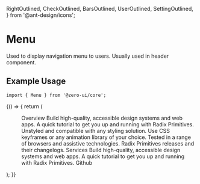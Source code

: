   RightOutlined,
  CheckOutlined,
  BarsOutlined,
  UserOutlined,
  SettingOutlined,
} from '@ant-design/icons';

<Meta title="Components/Menus/Menu" component={[Menu]} argTypes={{}} />

# Menu

Used to display navigation menu to users. Usually used in header component.

## Example Usage

```tsx
import { Menu } from '@zero-ui/core';
```

<Canvas columns={2} withSource="close">
  <Story name="Menu">
    {() => {
      return (
        <Menu>
          <Menu.List>
            <Menu.Item>
              <Menu.Trigger>
                Overview <Menu.CaretDownIcon aria-hidden />
              </Menu.Trigger>
              <Menu.Content>
                <Menu.ContentList layout="two">
                  <Menu.ContentListItem
                    title="Introduction"
                    href="/docs/primitives/overview/introduction"
                  >
                    Build high-quality, accessible design systems and web apps.
                  </Menu.ContentListItem>
                  <Menu.ContentListItem
                    title="Getting started"
                    href="/docs/primitives/overview/getting-started"
                  >
                    A quick tutorial to get you up and running with Radix
                    Primitives.
                  </Menu.ContentListItem>
                  <Menu.ContentListItem
                    title="Styling"
                    href="/docs/primitives/overview/styling"
                  >
                    Unstyled and compatible with any styling solution.
                  </Menu.ContentListItem>
                  <Menu.ContentListItem
                    title="Animation"
                    href="/docs/primitives/overview/animation"
                  >
                    Use CSS keyframes or any animation library of your choice.
                  </Menu.ContentListItem>
                  <Menu.ContentListItem
                    title="Accessibility"
                    href="/docs/primitives/overview/accessibility"
                  >
                    Tested in a range of browsers and assistive technologies.
                  </Menu.ContentListItem>
                  <Menu.ContentListItem
                    title="Releases"
                    href="/docs/primitives/overview/releases"
                  >
                    Radix Primitives releases and their changelogs.
                  </Menu.ContentListItem>
                </Menu.ContentList>
              </Menu.Content>
            </Menu.Item>
            <Menu.Item>
              <Menu.Trigger>
                Services <Menu.CaretDownIcon aria-hidden />
              </Menu.Trigger>
              <Menu.Content>
                <Menu.ContentList layout="single">
                  <Menu.ContentListItem
                    title="Introduction"
                    href="/docs/primitives/overview/introduction"
                  >
                    Build high-quality, accessible design systems and web apps.
                  </Menu.ContentListItem>
                  <Menu.ContentListItem
                    title="Getting started"
                    href="/docs/primitives/overview/getting-started"
                  >
                    A quick tutorial to get you up and running with Radix
                    Primitives.
                  </Menu.ContentListItem>
                </Menu.ContentList>
              </Menu.Content>
            </Menu.Item>
            <Menu.Item>
              <Menu.Link href="https://github.com/radix-ui">Github</Menu.Link>
            </Menu.Item>
            <Menu.Indicator>
              <Menu.Arrow />
            </Menu.Indicator>
          </Menu.List>
          <Menu.ViewportPosition>
            <Menu.Viewport />
          </Menu.ViewportPosition>
        </Menu>
      );
    }}
  </Story>
</Canvas>
